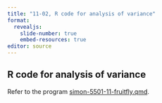 ```yaml
---
title: "11-02, R code for analysis of variance"
format: 
  revealjs:
    slide-number: true
    embed-resources: true
editor: source
---
```

## R code for analysis of variance

Refer to the program [simon-5501-11-fruitfly.qmd][ref-simon-nodate].

[ref-simon-nodate]: https://github.com/pmean/classes/blob/master/biostats-1/11/src/simon-5501-11-fruitfly.qmd
